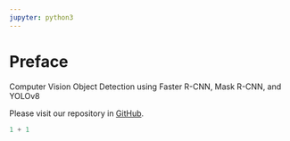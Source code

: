 ---
jupyter: python3
---

# Preface {.unnumbered}

Computer Vision Object Detection using Faster R-CNN, Mask R-CNN, and YOLOv8

Please visit our repository in [GitHub](https://github.com/kimerared/R-CNN.git){.uri}.

```{python}
1 + 1
```
